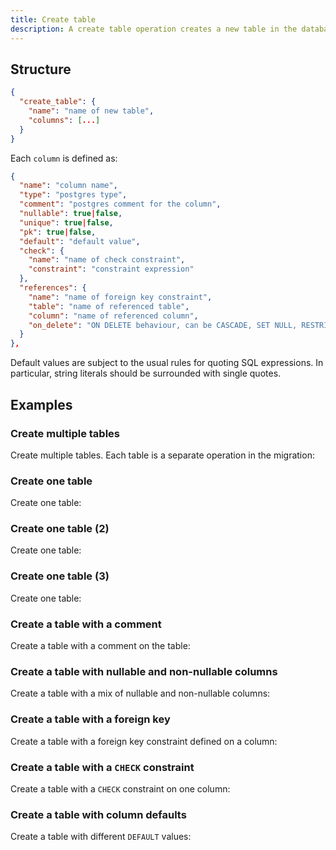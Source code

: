 ```yaml
---
title: Create table
description: A create table operation creates a new table in the database.
---
```


## Structure

```json
{
  "create_table": {
    "name": "name of new table",
    "columns": [...]
  }
}
```

Each `column` is defined as:

```json
{
  "name": "column name",
  "type": "postgres type",
  "comment": "postgres comment for the column",
  "nullable": true|false,
  "unique": true|false,
  "pk": true|false,
  "default": "default value",
  "check": {
    "name": "name of check constraint",
    "constraint": "constraint expression"
  },
  "references": {
    "name": "name of foreign key constraint",
    "table": "name of referenced table",
    "column": "name of referenced column",
    "on_delete": "ON DELETE behaviour, can be CASCADE, SET NULL, RESTRICT, or NO ACTION. Default is NO ACTION",
  }
},
```

Default values are subject to the usual rules for quoting SQL expressions. In particular, string literals should be surrounded with single quotes.

## Examples

### Create multiple tables

Create multiple tables. Each table is a separate operation in the migration:

<ExampleSnippet example="01_create_tables.json" language="json" />

### Create one table

Create one table:

<ExampleSnippet example="02_create_another_table.json" language="json" />

### Create one table (2)

Create one table:

<ExampleSnippet example="08_create_fruits_table.json" language="json" />

### Create one table (3)

Create one table:

<ExampleSnippet example="20_create_posts_table.json" language="json" />

### Create a table with a comment 

Create a table with a comment on the table:

<ExampleSnippet example="12_create_employees_table.json" language="json" />

### Create a table with nullable and non-nullable columns

Create a table with a mix of nullable and non-nullable columns:

<ExampleSnippet example="14_add_reviews_table.json" language="json" />

### Create a table with a foreign key

Create a table with a foreign key constraint defined on a column:

<ExampleSnippet example="19_create_orders_table.json" language="json" />

### Create a table with a `CHECK` constraint

Create a table with a `CHECK` constraint on one column:

<ExampleSnippet
  example="25_add_table_with_check_constraint.json"
  language="json"
/>

### Create a table with column defaults

Create a table with different `DEFAULT` values:

<ExampleSnippet example="28_different_defaults.json" language="json" />

